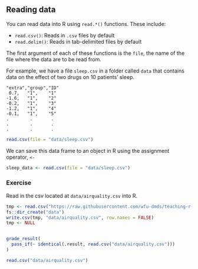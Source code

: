 ## Reading data

You can read data into R using `read.*()` functions. These include:

* `read.csv()`: Reads in `.csv` files by default
* `read.delim()`: Reads in tab-delimited files by default

The first argument of each of these functions is the `file`, the name of the file where the data are to be read from. 

For example, we have a file `sleep.csv` in a folder called `data` that contains data on the effect of two drugs on 10 patients' sleep.

```
"extra","group","ID"
 0.7,   "1",    "1"
-1.6,   "1",    "2"
-0.2,   "1",    "3"
-1.2,   "1",    "4"
-0.1,   "1",    "5"
.        .       . 
.        .       . 
.        .       . 
```

```r
read.csv(file = "data/sleep.csv")
```

We can save this data frame to an object in R using the assignment operator, `<-`

```r
sleep_data <- read.csv(file = "data/sleep.csv")
```

### Exercise

Read in the csv located at `data/airquality.csv` into R.


```r
tmp <- read.csv("https://raw.githubusercontent.com/wfu-dmds/teaching-r-study/master/learnr-module/data/airquality.csv")
fs::dir_create("data")
write.csv(tmp, "data/airquality.csv", row.names = FALSE)
tmp <- NULL
```

```r

```

```r
grade_result(
  pass_if(~ identical(.result, read.csv("data/airquality.csv")))
)
```

```r
read.csv("data/airquality.csv")
```






